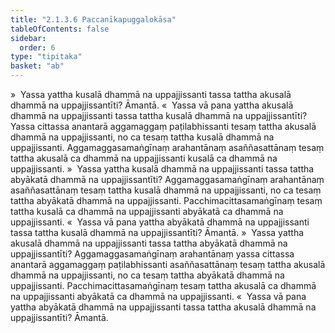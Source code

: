 ```yaml
---
title: "2.1.3.6 Paccanīkapuggalokāsa"
tableOfContents: false
sidebar:
  order: 6
type: "tipitaka"
basket: "ab"
---
```



<DynamicBreadcrumb />

<Division number="67">

<Paragraph number="315">
»  Yassa yattha kusalā dhammā na uppajjissanti tassa tattha akusalā dhammā na uppajjissantīti? Āmantā.
</Paragraph>

<Paragraph number="316">
«  Yassa vā pana yattha akusalā dhammā na uppajjissanti tassa tattha kusalā dhammā na uppajjissantīti?
</Paragraph>

<Paragraph number="317">
Yassa cittassa anantarā aggamaggaṃ paṭilabhissanti tesaṃ tattha akusalā dhammā na uppajjissanti, no ca tesaṃ tattha kusalā dhammā na uppajjissanti. Aggamaggasamaṅgīnaṃ arahantānaṃ asaññasattānaṃ tesaṃ tattha akusalā ca dhammā na uppajjissanti kusalā ca dhammā na uppajjissanti.
</Paragraph>

<Paragraph number="318">
»  Yassa yattha kusalā dhammā na uppajjissanti tassa tattha abyākatā dhammā na uppajjissantīti?
</Paragraph>

<Paragraph number="319">
Aggamaggasamaṅgīnaṃ arahantānaṃ asaññasattānaṃ tesaṃ tattha kusalā dhammā na uppajjissanti, no ca tesaṃ tattha abyākatā dhammā na uppajjissanti. Pacchimacittasamaṅgīnaṃ tesaṃ tattha kusalā ca dhammā na uppajjissanti abyākatā ca dhammā na uppajjissanti.
</Paragraph>

<Paragraph number="320">
«  Yassa vā pana yattha abyākatā dhammā na uppajjissanti tassa tattha kusalā dhammā na uppajjissantīti? Āmantā.
</Paragraph>

</Division>
<Division number="68">

<Paragraph number="321">
»  Yassa yattha akusalā dhammā na uppajjissanti tassa tattha abyākatā dhammā na uppajjissantīti?
</Paragraph>

<Paragraph number="322">
Aggamaggasamaṅgīnaṃ arahantānaṃ yassa cittassa anantarā aggamaggaṃ paṭilabhissanti asaññasattānaṃ tesaṃ tattha akusalā dhammā na uppajjissanti, no ca tesaṃ tattha abyākatā dhammā na uppajjissanti. Pacchimacittasamaṅgīnaṃ tesaṃ tattha akusalā ca dhammā na uppajjissanti abyākatā ca dhammā na uppajjissanti.
</Paragraph>

<Paragraph number="323">
«  Yassa vā pana yattha abyākatā dhammā na uppajjissanti tassa tattha akusalā dhammā na uppajjissantīti? Āmantā.
</Paragraph>
</Division>